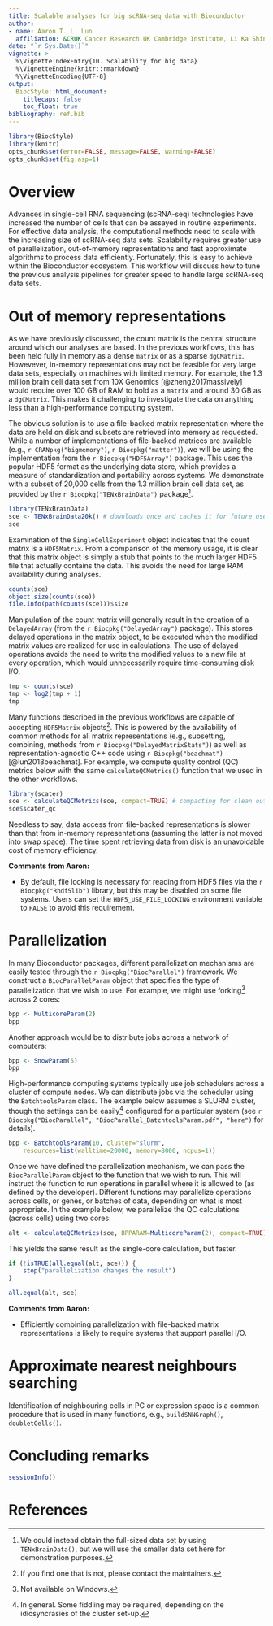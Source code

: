 ```yaml
---
title: Scalable analyses for big scRNA-seq data with Bioconductor 
author:
- name: Aaron T. L. Lun
  affiliation: &CRUK Cancer Research UK Cambridge Institute, Li Ka Shing Centre, Robinson Way, Cambridge CB2 0RE, United Kingdom
date: "`r Sys.Date()`"
vignette: >
  %\VignetteIndexEntry{10. Scalability for big data}
  %\VignetteEngine{knitr::rmarkdown}
  %\VignetteEncoding{UTF-8}
output:
  BiocStyle::html_document:
    titlecaps: false
    toc_float: true
bibliography: ref.bib
---
```


```r
library(BiocStyle)
library(knitr)
opts_chunk$set(error=FALSE, message=FALSE, warning=FALSE)
opts_chunk$set(fig.asp=1)
```

# Overview

Advances in single-cell RNA sequencing (scRNA-seq) technologies have increased the number of cells that can be assayed in routine experiments.
For effective data analysis, the computational methods need to scale with the increasing size of scRNA-seq data sets.
Scalability requires greater use of parallelization, out-of-memory representations and fast approximate algorithms to process data efficiently.
Fortunately, this is easy to achieve within the Bioconductor ecosystem.
This workflow will discuss how to tune the previous analysis pipelines for greater speed to handle large scRNA-seq data sets.

# Out of memory representations

As we have previously discussed, the count matrix is the central structure around which our analyses are based.
In the previous workflows, this has been held fully in memory as a dense `matrix` or as a sparse `dgCMatrix`.
Howevever, in-memory representations may not be feasible for very large data sets, especially on machines with limited memory.
For example, the 1.3 million brain cell data set from 10X Genomics [@zheng2017massively] would require over 100 GB of RAM to hold as a `matrix` and around 30 GB as a `dgCMatrix`.
This makes it challenging to investigate the data on anything less than a high-performance computing system.

The obvious solution is to use a file-backed matrix representation where the data are held on disk and subsets are retrieved into memory as requested.
While a number of implementations of file-backed matrices are available (e.g., `r CRANpkg("bigmemory")`, `r Biocpkg("matter")`),
we will be using the implementation from the `r Biocpkg("HDF5Array")` package.
This uses the popular HDF5 format as the underlying data store, which provides a measure of standardization and portability across systems. 
We demonstrate with a subset of 20,000 cells from the 1.3 million brain cell data set, as provided by the `r Biocpkg("TENxBrainData")` package^[We could instead obtain the full-sized data set by using `TENxBrainData()`, but we will use the smaller data set here for demonstration purposes.].

```r
library(TENxBrainData)
sce <- TENxBrainData20k() # downloads once and caches it for future use.
sce
```

Examination of the `SingleCellExperiment` object indicates that the count matrix is a `HDF5Matrix`.
From a comparison of the memory usage, it is clear that this matrix object is simply a stub that points to the much larger HDF5 file that actually contains the data.
This avoids the need for large RAM availability during analyses.

```r
counts(sce)
object.size(counts(sce))
file.info(path(counts(sce)))$size
```

Manipulation of the count matrix will generally result in the creation of a `DelayedArray` (from the `r Biocpkg("DelayedArray")` package).
This stores delayed operations in the matrix object, to be executed when the modified matrix values are realized for use in calculations. 
The use of delayed operations avoids the need to write the modified values to a new file at every operation, which would unnecessarily require time-consuming disk I/O.

```r
tmp <- counts(sce)
tmp <- log2(tmp + 1)
tmp
```

Many functions described in the previous workflows are capable of accepting `HDF5Matrix` objects^[If you find one that is not, please contact the maintainers.].
This is powered by the availability of common methods for all matrix representations (e.g., subsetting, combining, methods from `r Biocpkg("DelayedMatrixStats")`)
as well as representation-agnostic C++ code using `r Biocpkg("beachmat")` [@lun2018beachmat].
For example, we compute quality control (QC) metrics below with the same `calculateQCMetrics()` function that we used in the other workflows.

```r
library(scater)
sce <- calculateQCMetrics(sce, compact=TRUE) # compacting for clean output.
sce$scater_qc
```

Needless to say, data access from file-backed representations is slower than that from in-memory representations (assuming the latter is not moved into swap space).
The time spent retrieving data from disk is an unavoidable cost of memory efficiency.

**Comments from Aaron:**

- By default, file locking is necessary for reading from HDF5 files via the `r Biocpkg("Rhdf5lib")` library, but this may be disabled on some file systems.
Users can set the `HDF5_USE_FILE_LOCKING` environment variable to `FALSE` to avoid this requirement.

# Parallelization

In many Bioconductor packages, different parallelization mechanisms are easily tested through the `r Biocpkg("BiocParallel")` framework.
We construct a `BiocParallelParam` object that specifies the type of parallelization that we wish to use.
For example, we might use forking^[Not available on Windows.] across 2 cores:

```r
bpp <- MulticoreParam(2)
bpp
```

Another approach would be to distribute jobs across a network of computers:

```r
bpp <- SnowParam(5)
bpp
```

High-performance computing systems typically use job schedulers across a cluster of compute nodes.
We can distribute jobs via the scheduler using the `BatchtoolsParam` class.
The example below assumes a SLURM cluster, though the settings can be easily^[In general. Some fiddling may be required, depending on the idiosyncrasies of the cluster set-up.] configured for a particular system (see `r Biocpkg("BiocParallel", "BiocParallel_BatchtoolsParam.pdf", "here")` for details).

```r
bpp <- BatchtoolsParam(10, cluster="slurm",
	resources=list(walltime=20000, memory=8000, ncpus=1))
```

Once we have defined the parallelization mechanism, we can pass the `BiocParallelParam` object to the function that we wish to run.
This will instruct the function to run operations in parallel where it is allowed to (as defined by the developer).
Different functions may parallelize operations across cells, or genes, or batches of data, depending on what is most appropriate.
In the example below, we parallelize the QC calculations (across cells) using two cores:

```r
alt <- calculateQCMetrics(sce, BPPARAM=MulticoreParam(2), compact=TRUE)
```

This yields the same result as the single-core calculation, but faster.

```r
if (!isTRUE(all.equal(alt, sce))) {
	stop("parallelization changes the result")
}
```

```r
all.equal(alt, sce) 
```

**Comments from Aaron:**

- Efficiently combining parallelization with file-backed matrix representations is likely to require systems that support parallel I/O.

# Approximate nearest neighbours searching

Identification of neighbouring cells in PC or expression space is a common procedure that is used in many functions, e.g., `buildSNNGraph()`, `doubletCells()`.


# Concluding remarks

```r
sessionInfo()
```

# References 
